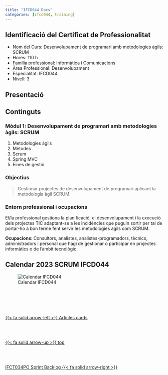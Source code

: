 ```yaml
---
title: "IFCD044 Docs"
categories: [ifcd044, training] 
---
```


## Identificació del Certificat de Professionalitat

- Nom del Curs: Desenvolupament de programari amb metodologies àgils: SCRUM
- Hores: 110 h
- Família professional: Informàtica i Comunicacions
- Àrea Professional: Desenvolupament
- Especialitat: IFCD044
- Nivell: 3

## Presentació


## Continguts

### Mòdul 1: Desenvolupament de programari amb metodologies àgils: SCRUM

1. Metodologies àgils
2. Mètodes
3. Scrum
4. Spring MVC
5. Eines de gestió

### Objectius

> Gestionar projectes de desenvolupament de programari aplicant la metodologia àgil SCRUM.

### Entorn professional i ocupacions

El/la professional gestiona la planificació, el desenvolupament i la execució dels projectes TIC adaptant-se a les incidències que puguin sortir per tal de portar-ho a bon terme fent servir les metodologies àgils com SCRUM.

**Ocupacions**: Consultors, analistes, analistes-programadors, tècnics, administradors i personal que hagi de gestionar o participar en projectes informàtics o de l'àmbit tecnològic.


## Calendar 2023 SCRUM IFCD044

![Calendar IFCD044](/images/ifcd044/Calendari%202023%20SCRUM.png)



<!--- navLinks -->
<br><br>
<div class=row>
<br>
<div class='column left previous'>
<br>
[{{< fa solid arrow-left >}} Articles cards](/learning/learning-listing-card-articles.qmd)
<br>
</div>
<br>
<div class='column center'>
<br>
[{{< fa solid arrow-up >}} top](#top)
<br>
</div>
<br>
<div class='column right next'>
<br>
[IFCT034PO Sprint Backlog {{< fa solid arrow-right >}}](/ifct034po/ifct034pobacklog-sprint.qmd)
<br>
</div>
<br>
</div>